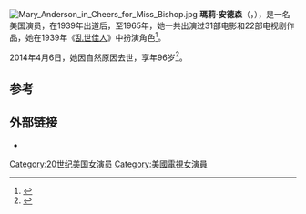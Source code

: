 [[File:Mary_Anderson_in_Cheers_for_Miss_Bishop.jpg|thumb]]
'''瑪莉·安德森'''（{{lang-en|Mary Anderson}}，{{bd|1918年|4月3日|2014年|4月6日|catIdx=Anderson}}），是一名美国演员，在1939年出道后，至1965年，她一共出演过31部电影和22部电视剧作品，她在1939年《[[乱世佳人|乱世佳人]]》中扮演角色<ref>{{cite web|url=http://www.tcmdb.com/participant.jsp?participantId=3870|accessdate=2010-06-13|title=Mary Anderson|work=TCM Movie Database}}{{dead link|date=2018年3月 |bot=InternetArchiveBot |fix-attempted=yes }}</ref>。

2014年4月6日，她因自然原因去世，享年96岁<ref>{{cite news |first=Claire |last=Noland |title=Mary Anderson dies at 96; actress had role in 'Gone With the Wind' |date=April 7, 2014 |work=[[Los_Angeles_Times|Los Angeles Times]] |url=http://www.latimes.com/obituaries/la-me-mary-anderson-20140408,0,6396122.story |accessdate=April 7, 2014 |archive-date=2014-04-07 |archive-url=https://web.archive.org/web/20140407231602/http://www.latimes.com/obituaries/la-me-mary-anderson-20140408,0,6396122.story |dead-url=no }}</ref>。

==参考==
{{reflist}}

==外部链接==
{{Commonscat|Mary Anderson (film actress)|Mary Anderson}}
*{{IMDb name|0027156|Mary Anderson}}

{{Authority control}}
{{DEFAULTSORT:Anderson, Mary}}
[[Category:20世纪美国女演员|Category:20世纪美国女演员]]
[[Category:美國電視女演員|Category:美國電視女演員]]